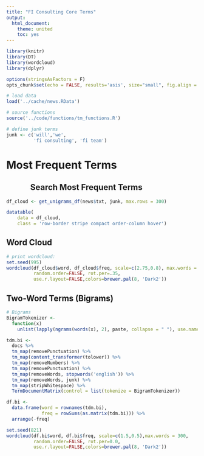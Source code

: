 ```yaml
---
title: "FI Consulting Core Terms"
output:
  html_document:
    theme: united
    toc: yes
---
```


<style>
table{margin:auto;}
.smaller_table th{font-size:13px;} td{font-size:12px;}
.narrow_table75 {width: 75%; margin-left: auto; margin-right: auto;}
.narrow_table50 {width: 50%; margin-left: auto; margin-right: auto;}
</style>


```r

library(knitr)
library(DT)
library(wordcloud)
library(dplyr)

options(stringsAsFactors = F)
opts_chunk$set(echo = FALSE, results='asis', size="small", fig.align = 'center')

# load data
load('../cache/news.RData')

# source functions
source('../code/functions/tm_functions.R')

# define junk terms
junk <- c('will','we',
          'fi consulting', 'fi team')


```



# Most Frequent Terms 

## Search Most Frequent Terms  {.narrow_table75}
```r

df_cloud <- get_unigrams_df(news$txt, junk, max.rows = 300)

datatable(
    data = df_cloud,
    class = 'row-border stripe compact order-column hover')
```

## Word Cloud
```r
# print wordcloud:
set.seed(995)
wordcloud(df_cloud$word, df_cloud$freq, scale=c(2.75,0.8), max.words = 200,
          random.order=FALSE, rot.per=.35,  
          use.r.layout=FALSE,colors=brewer.pal(8, 'Dark2'))
```


## Two-Word Terms (Bigrams)
```r
# Bigrams
BigramTokenizer <-
  function(x)
    unlist(lapply(ngrams(words(x), 2), paste, collapse = " "), use.names = FALSE)

tdm.bi <- 
  docs %>% 
  tm_map(removePunctuation) %>% 
  tm_map(content_transformer(tolower)) %>% 
  tm_map(removeNumbers) %>% 
  tm_map(removePunctuation) %>% 
  tm_map(removeWords, stopwords('english')) %>% 
  tm_map(removeWords, junk) %>% 
  tm_map(stripWhitespace) %>% 
  TermDocumentMatrix(control = list(tokenize = BigramTokenizer)) 

df.bi <- 
  data.frame(word = rownames(tdm.bi),
             freq = rowSums(as.matrix(tdm.bi))) %>%
  arrange(-freq)

set.seed(821)
wordcloud(df.bi$word, df.bi$freq, scale=c(1.5,0.5),max.words = 300,
          random.order=FALSE, rot.per=0.0,  
          use.r.layout=FALSE,colors=brewer.pal(8, 'Dark2'))

```


